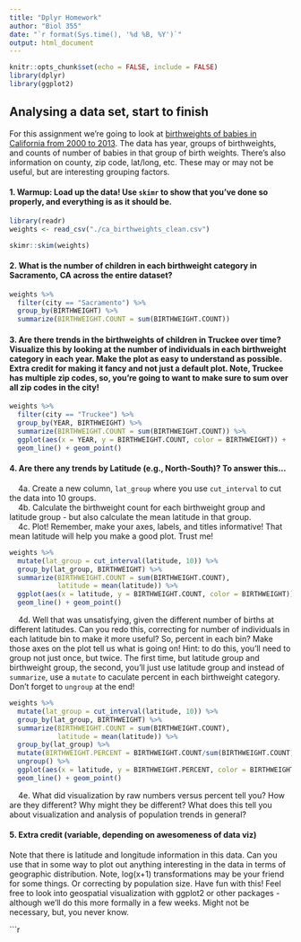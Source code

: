 ```yaml
---
title: "Dplyr Homework"
author: "Biol 355"
date: "`r format(Sys.time(), '%d %B, %Y')`"
output: html_document
---
```


```r
knitr::opts_chunk$set(echo = FALSE, include = FALSE)
library(dplyr)
library(ggplot2)
```

## Analysing a data set, start to finish

For this assignment we're going to look at [birthweights of babies in California from 2000 to 2013](./ca_birthweights_clean.csv). The data has year, groups of birthweights, and counts of number of babies in that group of birth weights. There's also information on county, zip code, lat/long, etc. These may or may not be useful, but are interesting grouping factors.


#### 1. Warmup: Load up the data! Use `skimr` to show that you've done so properly, and everything is as it should be.
```r
library(readr)
weights <- read_csv("./ca_birthweights_clean.csv")

skimr::skim(weights)
```

#### 2. What is the number of children in each birthweight category in Sacramento, CA across the entire dataset?  

```r
weights %>%
  filter(city == "Sacramento") %>%
  group_by(BIRTHWEIGHT) %>%
  summarize(BIRTHWEIGHT.COUNT = sum(BIRTHWEIGHT.COUNT))
```



#### 3. Are there trends in the birthweights of children in Truckee over time? Visualize this by looking at the number of individuals in each birthweight category in each year. Make the plot as easy to understand as possible. Extra credit for making it fancy and not just a default plot. Note, Truckee has multiple zip codes, so, you're going to want to make sure to sum over all zip codes in the city!

```r
weights %>%
  filter(city == "Truckee") %>%
  group_by(YEAR, BIRTHWEIGHT) %>%
  summarize(BIRTHWEIGHT.COUNT = sum(BIRTHWEIGHT.COUNT)) %>%
  ggplot(aes(x = YEAR, y = BIRTHWEIGHT.COUNT, color = BIRTHWEIGHT)) +
  geom_line() + geom_point()
```

#### 4. Are there any trends by Latitude (e.g., North-South)? To answer this...
&nbsp; &nbsp; 4a. Create a new column, `lat_group` where you use `cut_interval` to cut the data into 10 groups.  
&nbsp; &nbsp; 4b. Calculate the birthweight count for each birthweight group and latitude group - but also calculate the mean latitude in that group.  
&nbsp; &nbsp; 4c. Plot! Remember, make your axes, labels, and titles informative! That mean latitude will help you make a good plot. Trust me!
```r
weights %>% 
  mutate(lat_group = cut_interval(latitude, 10)) %>%
  group_by(lat_group, BIRTHWEIGHT) %>%
  summarize(BIRTHWEIGHT.COUNT = sum(BIRTHWEIGHT.COUNT),
            latitude = mean(latitude)) %>%
  ggplot(aes(x = latitude, y = BIRTHWEIGHT.COUNT, color = BIRTHWEIGHT)) +
  geom_line() + geom_point()
```

&nbsp; &nbsp; 4d. Well that was unsatisfying, given the different number of births at different latitudes. Can you redo this, correcting for number of individuals in each latitude bin to make it more useful? So, percent in each bin? Make those axes on the plot tell us what is going on! Hint: to do this, you'll need to group not just once, but twice. The first time, but latitude group and birthweight group, the second, you'll just use latitude group and instead of `summarize`, use a `mutate` to caculate percent in each birthweight category. Don't forget to `ungroup` at the end!

```r
weights %>% 
  mutate(lat_group = cut_interval(latitude, 10)) %>%
  group_by(lat_group, BIRTHWEIGHT) %>%
  summarize(BIRTHWEIGHT.COUNT = sum(BIRTHWEIGHT.COUNT),
            latitude = mean(latitude)) %>%
  group_by(lat_group) %>%
  mutate(BIRTHWEIGHT.PERCENT = BIRTHWEIGHT.COUNT/sum(BIRTHWEIGHT.COUNT)*100) %>%
  ungroup() %>%
  ggplot(aes(x = latitude, y = BIRTHWEIGHT.PERCENT, color = BIRTHWEIGHT)) +
  geom_line() + geom_point()
```

&nbsp; &nbsp; 4e. What did visualization by raw numbers versus percent tell you? How are they different? Why might they be different? What does this tell you about visualization and analysis of population trends in general?

#### 5. Extra credit (variable, depending on awesomeness of data viz)

Note that there is latitude and longitude information in this data. Can you use that in some way to plot out anything interesting in the data in terms of geographic distribution. Note, log(x+1) transformations may be your friend for some things.  Or correcting by population size. Have fun with this! Feel free to look into geospatial visualization with ggplot2 or other packages - although we'll do this more formally in a few weeks. Might not be necessary, but, you never know.

```r
